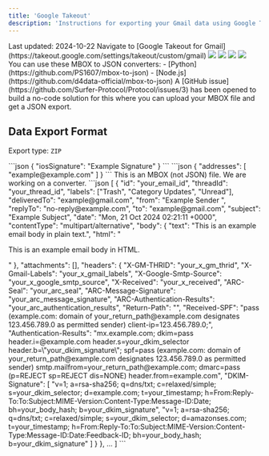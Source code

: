 ```yaml
---
title: 'Google Takeout'
description: 'Instructions for exporting your Gmail data using Google Takeout.'
---
```


<Check>
Last updated: 2024-10-22
</Check>

<Steps>
  <Step title="Go to Google Takeout for Gmail and select 'All mail data included' to customize your data export">
    Navigate to [Google Takeout for Gmail](https://takeout.google.com/settings/takeout/custom/gmail)
    <Frame>
      <img src="/images/gmail/default/step1.png" />
    </Frame>
  </Step>
  <Step title="Choose the filetype, frequency and destination, and click 'Create export'">
    <Frame>
      <img src="/images/gmail/default/step2.png" />
    </Frame>
  </Step>
  <Step title="You should see a confirmation like this and receive an email when it's ready.">
    <Frame>
      <img src="/images/gmail/default/step3.png" />
    </Frame>
  </Step>
  <Step title="You should receive an email that looks like this and may have to sign in to Drive to download the file">
    <Frame>
      <img src="/images/gmail/default/step4.png" />
    </Frame>
  </Step>
  <Step title="Takeout (unfortunately) gives you your Gmail data in an MBOX format, which is not very user friendly.">
    You can use these MBOX to JSON converters:
    - [Python](https://github.com/PS1607/mbox-to-json)
    - [Node.js](https://github.com/d4data-official/mbox-to-json)
    <Info>
      A [GitHub issue](https://github.com/Surfer-Protocol/Protocol/issues/3) has been opened to build a no-code solution for this where you can upload your MBOX file and get a JSON export.
    </Info>
  </Step>
</Steps>

## Data Export Format

Export type: `ZIP`

<AccordionGroup>
  <Accordion title="Gmail Unzipped Folder">
    <AccordionGroup>
      <Accordion title="Takeout">
        <AccordionGroup>
          <Accordion title="Mail">
            <AccordionGroup>
              <Accordion title="User Settings">
                <AccordionGroup>
                  <Accordion title="Signatures.json">
                    ```json
                    {
                      "iosSignature": "Example Signature"
                    }
                    ```
                  </Accordion>
                  <Accordion title="Blocked Addresses.json">
                    ```json
                    {
                      "addresses": [
                        "example@example.com"
                      ]
                    }
                    ```
                  </Accordion>
                </AccordionGroup>
              </Accordion>
              <Accordion title="All mail Including Spam and Trash.mbox">
                <Info>
                  This is an MBOX (not JSON) file. We are working on a converter.
                </Info>
                ```json
                [
                  {
                    "id": "your_email_id",
                    "threadId": "your_thread_id",
                    "labels": ["Trash", "Category Updates", "Unread"],
                    "deliveredTo": "example@gmail.com",
                    "from": "Example Sender <sender@example.com>",
                    "replyTo": "no-reply@example.com",
                    "to": "example@gmail.com",
                    "subject": "Example Subject",
                    "date": "Mon, 21 Oct 2024 02:21:11 +0000",
                    "contentType": "multipart/alternative",
                    "body": {
                      "text": "This is an example email body in plain text.",
                      "html": "<html><body><p>This is an example email body in HTML.</p></body></html>"
                    },
                    "attachments": [],
                    "headers": {
                        "X-GM-THRID": "your_x_gm_thrid",
                        "X-Gmail-Labels": "your_x_gmail_labels",
                        "X-Google-Smtp-Source": "your_x_google_smtp_source",
                        "X-Received": "your_x_received",
                        "ARC-Seal": "your_arc_seal",
                        "ARC-Message-Signature": "your_arc_message_signature",
                        "ARC-Authentication-Results": "your_arc_authentication_results",
                        "Return-Path": "<your_return_path@example.com>",
                        "Received-SPF": "pass (example.com: domain of your_return_path@example.com designates 123.456.789.0 as permitted sender) client-ip=123.456.789.0;",
                        "Authentication-Results": "mx.example.com; dkim=pass header.i=@example.com header.s=your_dkim_selector header.b=\"your_dkim_signature\"; spf=pass (example.com: domain of your_return_path@example.com designates 123.456.789.0 as permitted sender) smtp.mailfrom=your_return_path@example.com; dmarc=pass (p=REJECT sp=REJECT dis=NONE) header.from=example.com",
                        "DKIM-Signature": [
                          "v=1; a=rsa-sha256; q=dns/txt; c=relaxed/simple; s=your_dkim_selector; d=example.com; t=your_timestamp; h=From:Reply-To:To:Subject:MIME-Version:Content-Type:Message-ID:Date; bh=your_body_hash; b=your_dkim_signature",
                          "v=1; a=rsa-sha256; q=dns/txt; c=relaxed/simple; s=your_dkim_selector; d=amazonses.com; t=your_timestamp; h=From:Reply-To:To:Subject:MIME-Version:Content-Type:Message-ID:Date:Feedback-ID; bh=your_body_hash; b=your_dkim_signature"
                        ]
                      }
                  },
                  ...
                ] 
                    ```
                  </Accordion>
            </AccordionGroup>
          </Accordion>
          <Card title="archive_browser.html">
          </Card>
        </AccordionGroup>
      </Accordion>
    </AccordionGroup>
  </Accordion>
</AccordionGroup>
